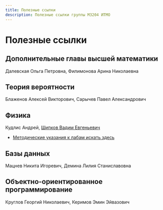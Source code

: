 ```yaml
---
title: Полезные ссылки
description: Полезные ссылки группы M3204 ИТМО
---
```


# Полезные ссылки


<Deadlines />


<AppInstall />

## Дополнительные главы высшей математики
Далевская Ольга Петровна, Филимонова Арина Николаевна

## Теория вероятности
Блаженов Алексей Викторович, Сарычев Павел Александрович

## Физика
Кудлис Андрей, [Шипков Вадим Евгеньевич](mailto:vadim.shipkov@metalab.ifmo.ru)
- [Методические указания к лабам искать здесь](https://study.physics.itmo.ru/)

## Базы данных

Мацнев Никита Игоревич, Демина Лилия Станиславовна

## Объектно-ориентированное программирование
Круглов Георгий Николаевич, Керимов Эмин Эйвазович


<EditPageLink filePath="/src/pages/index.mdx" />
